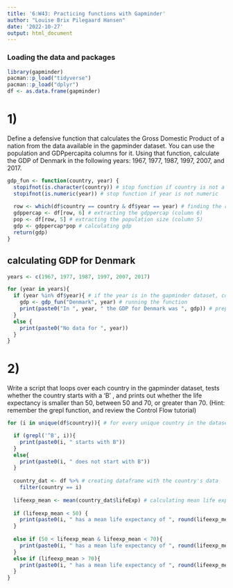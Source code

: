 ```yaml
---
title: '6:W43: Practicing functions with Gapminder'
author: "Louise Brix Pilegaard Hansen"
date: '2022-10-27'
output: html_document
---
```




### Loading the data and packages
```r
library(gapminder)
pacman::p_load("tidyverse")
pacman::p_load("dplyr")
df <- as.data.frame(gapminder)
```


# 1)

Define a defensive function that calculates the Gross Domestic Product of a nation from the data available in the gapminder dataset. You can use the population and GDPpercapita columns for it. Using that function, calculate the GDP of Denmark in the following years: 1967, 1977, 1987, 1997, 2007, and 2017.


```r
gdp_fun <- function(country, year) {
  stopifnot(is.character(country)) # stop function if country is not a character
  stopifnot(is.numeric(year)) # stop function if year is not numeric
  
  row <- which(df$country == country & df$year == year) # finding the row of the data with the correct country and year 
  gdppercap <- df[row, 6] # extracting the gdppercap (column 6)
  pop <- df[row, 5] # extracting the population size (column 5)
  gdp <- gdppercap*pop # calculating gdp
  return(gdp)
}
```

## calculating GDP for Denmark 
```r
years <- c(1967, 1977, 1987, 1997, 2007, 2017)

for (year in years){
  if (year %in% df$year){ # if the year is in the gapminder dataset, continue
    gdp <- gdp_fun("Denmark", year) # running the function
    print(paste0("In ", year, " the GDP for Denmark was ", gdp)) # preparing output
  }
  else {
    print(paste0("No data for ", year))
  }
}
```


# 2)

Write a script that loops over each country in the gapminder dataset, tests whether the country starts with a ‘B’ , and prints out whether the life expectancy is smaller than 50, between 50 and 70, or greater than 70. (Hint: remember the grepl function, and review the Control Flow tutorial)


```r
for (i in unique(df$country)){ # for every unique country in the dataset

  if (grepl('^B', i)){
    print(paste0(i, " starts with B"))
  }
  else{
    print(paste0(i, " does not start with B"))
  }
  
  country_dat <- df %>% # creating dataframe with the country's data
    filter(country == i)
  
  lifeexp_mean <- mean(country_dat$lifeExp) # calculating mean life expectancy for each country
  
  if (lifeexp_mean < 50) {
    print(paste0(i, " has a mean life expectancy of ", round(lifeexp_mean), " years, i.e., below 50 years"))
  }
  
  else if (50 < lifeexp_mean & lifeexp_mean < 70){
    print(paste0(i, " has a mean life expectancy of ", round(lifeexp_mean), " years, i.e., between 50 and 70 years"))
  } 
  else if (lifeexp_mean > 70){
    print(paste0(i, " has a mean life expectancy of ", round(lifeexp_mean), " years, i.e., over 70 years"))
  }
}
```


